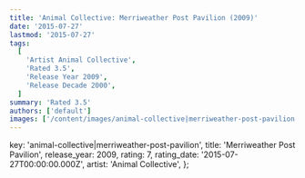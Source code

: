 ```yaml
---
title: 'Animal Collective: Merriweather Post Pavilion (2009)'
date: '2015-07-27'
lastmod: '2015-07-27'
tags:
  [
    'Artist Animal Collective',
    'Rated 3.5',
    'Release Year 2009',
    'Release Decade 2000',
  ]
summary: 'Rated 3.5'
authors: ['default']
images: ['/content/images/animal-collective|merriweather-post-pavilion.jpg']
---
```


  key: 'animal-collective|merriweather-post-pavilion',
  title: 'Merriweather Post Pavilion',
  release_year: 2009,
  rating: 7,
  rating_date: '2015-07-27T00:00:00.000Z',
  artist: 'Animal Collective',
};

<MusicRating data={data} />

